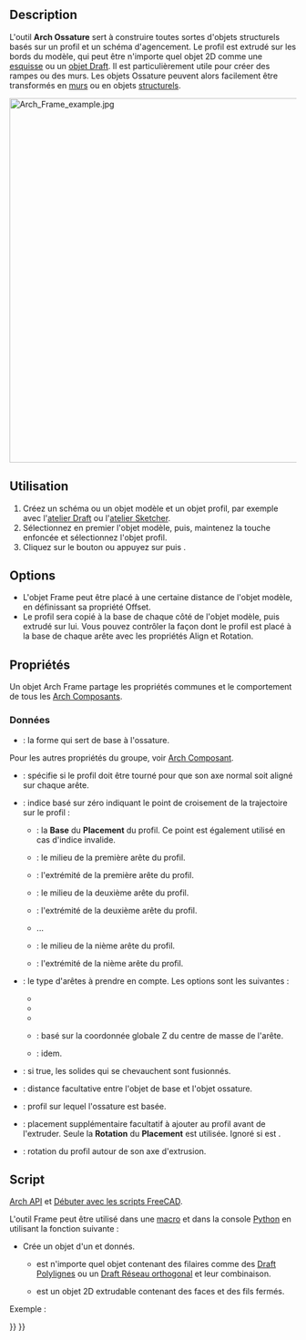 <languages/>

{{Docnav/fr
|[[Arch_Roof/fr|Toit]]
|[[Arch_Fence/fr|Clôture]]
|[[BIM_Workbench/fr|Atelier BIM]]
|IconL=Arch_Roof.svg
|IconR=Arch_Fence.svg
|IconC=Workbench_BIM.svg
}}

{{VeryImportantMessage|Cette commande fait partie de l'ensemble intégré de l'[[BIM_Workbench/fr|atelier BIM]] avec la V1.0<br>
Cette page a été mise à jour pour cette version.}}

{{GuiCommand/fr
|Name=Arch Frame
|Name/fr=Arch Ossature
|MenuLocation=3D/BIM → Ossature
|Workbenches=[[BIM_Workbench/fr|BIM]]
|Shortcut={{KEY|F}} {{KEY|R}}
|SeeAlso=
}}

==Description==

L'outil '''Arch Ossature''' sert à construire toutes sortes d'objets structurels basés sur un profil et un schéma d'agencement. Le profil est extrudé sur les bords du modèle, qui peut être n'importe quel objet 2D comme une [[Sketcher_Workbench/fr|esquisse]] ou un [[Draft_Workbench/fr|objet Draft]]. Il est particulièrement utile pour créer des rampes ou des murs. Les objets Ossature peuvent alors facilement être transformés en [[Arch_Wall/fr|murs]] ou en objets [[Arch_Structure/fr|structurels]].

[[Image:Arch Frame example.jpg|640px]]
{{Caption|Ici l'objet Frame (structure) est créé à partir d'un [[Draft_OrthoArray/fr|Draft Réseau orthogonal]] d'une [[Draft_Line/fr|Draft Ligne]] en utilisant un [[Draft_Circle/fr|Draft Cercle]] comme profil.}}

<span id="Usage"></span>
==Utilisation==

# Créez un schéma ou un objet modèle et un objet profil, par exemple avec l'[[Draft_Workbench/fr|atelier Draft]] ou l'[[Sketcher_Workbench/fr|atelier Sketcher]].
# Sélectionnez en premier l'objet modèle, puis, maintenez la touche {{KEY|Ctrl}} enfoncée et sélectionnez l'objet profil.
# Cliquez sur le bouton {{Button|[[Image:Arch Frame.svg|16px]] [[Arch_Frame/fr|Ossature]]}} ou appuyez sur {{KEY|F}} puis {{KEY|R}}.

==Options==

* L'objet Frame peut être placé à une certaine distance de l'objet modèle, en définissant sa propriété Offset.
* Le profil sera copié à la base de chaque côté de l'objet modèle, puis extrudé sur lui. Vous pouvez contrôler la façon dont le profil est placé à la base de chaque arête avec les propriétés Align et Rotation.

<span id="Properties"></span>
==Propriétés==

Un objet Arch Frame partage les propriétés communes et le comportement de tous les [[Arch_Component/fr|Arch Composants]].

<span id="Data"></span>
===Données===

{{TitleProperty|Component}}

* {{PropertyData|Base|Link}} : la forme qui sert de base à l'ossature.

Pour les autres propriétés du groupe, voir [[Arch_Component/fr#Propriétés|Arch Composant]].

{{TitleProperty|Frame}}

* {{PropertyData|Align|Bool}} : spécifie si le profil doit être tourné pour que son axe normal soit aligné sur chaque arête.
* {{PropertyData|Base Point|Integer}} : indice basé sur zéro indiquant le point de croisement de la trajectoire sur le profil :
** {{Value|0}} : la '''Base''' du '''Placement''' du profil. Ce point est également utilisé en cas d'indice invalide.
** {{Value|1}} : le milieu de la première arête du profil.
** {{Value|2}} : l'extrémité de la première arête du profil.
** {{Value|3}} : le milieu de la deuxième arête du profil.
** {{Value|4}} : l'extrémité de la deuxième arête du profil.
** ...
** {{Value|n*2-1}} : le milieu de la nième arête du profil.
** {{Value|n*2}} : l'extrémité de la nième arête du profil.
* {{PropertyData|Edges|Enumeration}} : le type d'arêtes à prendre en compte. Les options sont les suivantes :
** {{Value|All edges}}
** {{Value|Vertical edges}}
** {{Value|Horizontal edges}}
** {{Value|Bottom horizontal edges}} : basé sur la coordonnée globale Z du centre de masse de l'arête.
** {{Value|Top horizontal edges}} : idem.
* {{PropertyData|Fuse|Bool}} : si true, les solides qui se chevauchent sont fusionnés.
* {{PropertyData|Offset|VectorDistance}} : distance facultative entre l'objet de base et l'objet ossature.
* {{PropertyData|Profile|Link}} : profil sur lequel l'ossature est basée.
* {{PropertyData|Profile Placement|Placement}} : placement supplémentaire facultatif à ajouter au profil avant de l'extruder. Seule la '''Rotation''' du '''Placement''' est utilisée. Ignoré si {{PropertyData|Align}} est {{TRUE}}.
* {{PropertyData|Rotation|Angle}} : rotation du profil autour de son axe d'extrusion.

<span id="Scripting"></span>
==Script==

{{Emphasis|Voir aussi :}} [[Arch_API/fr|Arch API]] et [[FreeCAD_Scripting_Basics/fr|Débuter avec les scripts FreeCAD]].

L'outil Frame peut être utilisé dans une [[Macros/fr|macro]] et dans la console [[Python/fr|Python]] en utilisant la fonction suivante :

{{Code|code=
Frame = makeFrame(baseobj, profile)
}}

* Crée un objet {{incode|Frame}} d'un {{incode|baseobj}} et {{incode|profile}} donnés.
** {{incode|baseobj}} est n'importe quel objet contenant des filaires comme des [[Draft_Wire/fr|Draft Polylignes]] ou un [[Draft_OrthoArray/fr|Draft Réseau orthogonal]] et leur combinaison.
** {{incode|profile}} est un objet 2D extrudable contenant des faces et des fils fermés.

Exemple :

{{Code|code=
import Draft, Arch

Line = Draft.makeLine(FreeCAD.Vector(0, 0, 0), FreeCAD.Vector(0, 0, 2000))
baseobj = Draft.makeArray(Line, FreeCAD.Vector(1000, 0, 0), FreeCAD.Vector(0, 1, 0), 6, 1)

profile = Draft.makeCircle(200)
Frame = Arch.makeFrame(baseobj, profile)
FreeCAD.ActiveDocument.recompute()
}}


{{Docnav/fr
|[[Arch_Roof/fr|Toit]]
|[[Arch_Fence/fr|Clôture]]
|[[BIM_Workbench/fr|Atelier BIM]]
|IconL=Arch_Roof.svg
|IconR=Arch_Fence.svg
|IconC=Workbench_BIM.svg
}}

{{BIM_Tools_navi{{#translation:}}}}
{{Userdocnavi{{#translation:}}}}